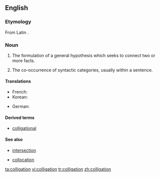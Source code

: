 ==English==

===Etymology===

From Latin {{term|lang=la|colligatio}}.

===Noun===
{{en-noun}}

# {{logic}} The formulation of a general hypothesis which seeks to connect two or more facts.
# {{linguistics}} The co-occurrence of syntactic categories, usually within a sentence. 

====Translations====
{{trans-top|formulation of a general hypothesis}}
* French: {{t|fr|colligation|f}}
*Korean: {{t-|ko|종합|tr=jonghap|sc=Hang}}
{{trans-bottom}}

{{trans-top|co-occurrence of syntactic categories}}
*German: {{t|de|Kolligation|m}}
{{trans-bottom}}

====Derived terms====
*[[colligational]]

====See also====
*{{sense|logic}} [[intersection]] 
*{{sense|linguistics}} [[collocation]]

[[ta:colligation]]
[[vi:colligation]]
[[tr:colligation]]
[[zh:colligation]]